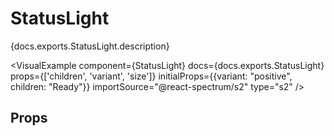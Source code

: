 

# StatusLight

<PageDescription>{docs.exports.StatusLight.description}</PageDescription>

<VisualExample
  component={StatusLight}
  docs={docs.exports.StatusLight}
  props={['children', 'variant', 'size']}
  initialProps={{variant: "positive", children: "Ready"}}
  importSource="@react-spectrum/s2"
  type="s2" />

## Props

<PropTable component={docs.exports.StatusLight} links={docs.links} />
